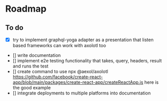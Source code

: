 # Roadmap

## To do
- [x] try to implement graphql-yoga adapter as a presentation that listen based frameworks can work with axolotl too
- [] write documentation
- [] implement e2e testing functionality that takes, query, headers, result and runs the test
- [] create command to use npx @aexol/axolotl https://github.com/facebook/create-react-app/blob/main/packages/create-react-app/createReactApp.js here is the good example
- [] integrate deployments to multiple platforms into documentation